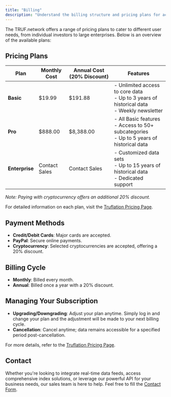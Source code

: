 ---
title: "Billing"
description: "Understand the billing structure and pricing plans for accessing TRUF.network services."
---

The TRUF.network offers a range of pricing plans to cater to different user needs, from individual investors to large enterprises. Below is an overview of the available plans:

## Pricing Plans

| Plan           | Monthly Cost  | Annual Cost (20% Discount) | Features                                                                                         |
| -------------- | ------------- | -------------------------- | ------------------------------------------------------------------------------------------------ |
| **Basic**      | $19.99        | $191.88                    | - Unlimited access to core data<br />- Up to 3 years of historical data<br />- Weekly newsletter |
| **Pro**        | $888.00       | $8,388.00                  | - All Basic features<br />- Access to 50+ subcategories<br />- Up to 5 years of historical data  |
| **Enterprise** | Contact Sales | Contact Sales              | - Customized data sets<br />- Up to 15 years of historical data<br />- Dedicated support         |

_Note: Paying with cryptocurrency offers an additional 20% discount._

For detailed information on each plan, visit the [Truflation Pricing Page](https://truflation.com/pricing).

## Payment Methods

- **Credit/Debit Cards**: Major cards are accepted.
- **PayPal**: Secure online payments.
- **Cryptocurrency**: Selected cryptocurrencies are accepted, offering a 20% discount.

## Billing Cycle

- **Monthly**: Billed every month.
- **Annual**: Billed once a year with a 20% discount.

## Managing Your Subscription

- **Upgrading/Downgrading**: Adjust your plan anytime. Simply log in and change your plan and the adjustment will be made to your next billing cycle.
- **Cancellation**: Cancel anytime; data remains accessible for a specified period post-cancellation.

For more details, refer to the [Truflation Pricing Page](https://truflation.com/pricing).

## Contact

Whether you're looking to integrate real-time data feeds, access comprehensive index solutions, or leverage our powerful API for your business needs, our sales team is here to help.
Feel free to fill the [Contact Form](https://truflation.com/contact).
